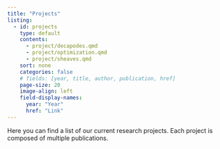 ```yaml
---
title: "Projects"
listing:
  - id: projects
    type: default
    contents:
      - project/decapodes.qmd
      - project/optimization.qmd
      - project/sheaves.qmd
    sort: none
    categories: false
    # fields: [year, title, author, publication, href]
    page-size: 20
    image-align: left
    field-display-names: 
      year: "Year"
      href: "Link"
---
```


Here you can find a list of our current research projects. Each project is composed of multiple publications.
